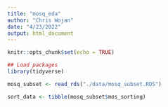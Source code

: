 ```yaml
---
title: "mosq_eda"
author: "Chris Wojan"
date: "4/23/2022"
output: html_document
---
```


```r
knitr::opts_chunk$set(echo = TRUE)

## Load packages
library(tidyverse)

```

```r

mosq_subset <- read_rds("./data/mosq_subset.RDS")

sort_data <- tibble(mosq_subset$mos_sorting)

```
